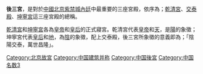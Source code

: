 {{Unreferenced|time=2021-10-22T15:28:01+00:00}}
'''後三宮'''，是對於[[中國|中國]][[北京|北京]][[紫禁城|紫禁城]][[內廷|內廷]]中最重要的三座宮殿，依序為；[[乾清宮|乾清宮]]、[[交泰殿|交泰殿]]、[[坤寧宮|坤寧宮]]這三座宮殿的總稱。

[[乾清宮|乾清宮]]和[[坤寧宮|坤寧宮]]各為[[皇帝|皇帝]]和[[皇后|皇后]]的正式寢宮。乾清宮代表[[皇帝|皇帝]]和[[天|天]]，是[[陽|陽]]的象徵；坤寧宮代表[[皇后|皇后]]和[[地|地]]，為[[陰|陰]]的象徵，配上交泰殿，後三宮所象徵的意義即為；「陰陽交泰，萬世昌隆」。

[[Category:北京故宮|Category:北京故宮]]
[[Category:中国建筑并称|Category:中国建筑并称]]
[[Category:中国後宮|Category:中国後宮]]
[[Category:中国名数3|Category:中国名数3]]